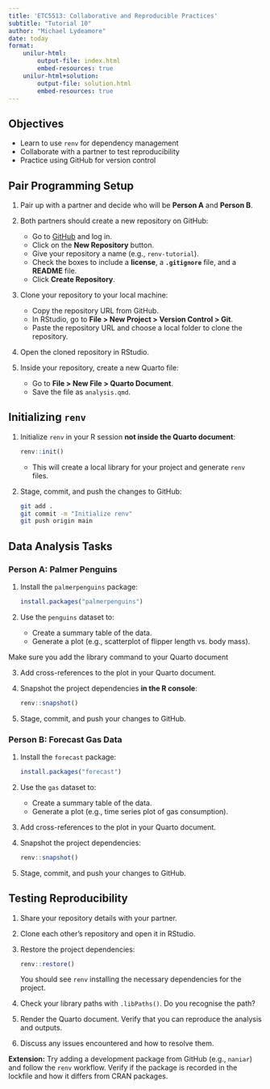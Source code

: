 ```yaml
---
title: 'ETC5513: Collaborative and Reproducible Practices'
subtitle: "Tutorial 10"
author: "Michael Lydeamore"
date: today
format:
    unilur-html:
        output-file: index.html
        embed-resources: true
    unilur-html+solution:
        output-file: solution.html
        embed-resources: true
---
```


## Objectives

* Learn to use `renv` for dependency management
* Collaborate with a partner to test reproducibility
* Practice using GitHub for version control

## Pair Programming Setup

1. Pair up with a partner and decide who will be **Person A** and **Person B**.

2. Both partners should create a new repository on GitHub:
   - Go to [GitHub](https://github.com) and log in.
   - Click on the **New Repository** button.
   - Give your repository a name (e.g., `renv-tutorial`).
   - Check the boxes to include a **license**, a **`.gitignore`** file, and a **README** file.
   - Click **Create Repository**.

3. Clone your repository to your local machine:
   - Copy the repository URL from GitHub.
   - In RStudio, go to **File > New Project > Version Control > Git**.
   - Paste the repository URL and choose a local folder to clone the repository.

4. Open the cloned repository in RStudio.

5. Inside your repository, create a new Quarto file:
   - Go to **File > New File > Quarto Document**.
   - Save the file as `analysis.qmd`.

## Initializing `renv`

1. Initialize `renv` in your R session **not inside the Quarto document**:
   ```r
   renv::init()
   ```
   - This will create a local library for your project and generate `renv` files.

2. Stage, commit, and push the changes to GitHub:
   ```bash
   git add .
   git commit -m "Initialize renv"
   git push origin main
   ```

## Data Analysis Tasks

### Person A: Palmer Penguins

1. Install the `palmerpenguins` package:
   ```r
   install.packages("palmerpenguins")
   ```

2. Use the `penguins` dataset to:
   - Create a summary table of the data.
   - Generate a plot (e.g., scatterplot of flipper length vs. body mass).

::: {.callout-tip}
Make sure you add the library command to your Quarto document
:::

3. Add cross-references to the plot in your Quarto document.

4. Snapshot the project dependencies **in the R console**:
   ```r
   renv::snapshot()
   ```

5. Stage, commit, and push your changes to GitHub.

### Person B: Forecast Gas Data

1. Install the `forecast` package:
   ```r
   install.packages("forecast")
   ```

2. Use the `gas` dataset to:
   - Create a summary table of the data.
   - Generate a plot (e.g., time series plot of gas consumption).

3. Add cross-references to the plot in your Quarto document.

4. Snapshot the project dependencies:
   ```r
   renv::snapshot()
   ```

5. Stage, commit, and push your changes to GitHub.

## Testing Reproducibility

1. Share your repository details with your partner.

2. Clone each other's repository and open it in RStudio.

3. Restore the project dependencies:
   ```r
   renv::restore()
   ```

   You should see `renv` installing the necessary dependencies for the project.

4. Check your library paths with `.libPaths()`. Do you recognise the path?

4. Render the Quarto document. Verify that you can reproduce the analysis and outputs.

5. Discuss any issues encountered and how to resolve them.

**Extension:** Try adding a development package from GitHub (e.g., `naniar`) and follow the `renv` workflow. Verify if the package is recorded in the lockfile and how it differs from CRAN packages.




